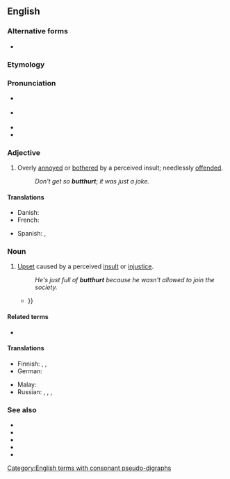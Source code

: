 ==English==

===Alternative forms===
* {{l|en|butt-hurt}}

===Etymology===
{{compound|en|butt|hurt}}

===Pronunciation===
* {{a|GA}} {{IPA|en|/ˈbʌtˌhɝt/}}
* {{a|RP}} {{IPA|en|/ˈbʌtˌhɜːt/}}
* {{audio|en|En-au-butthurt.ogg|Audio (AU)}}
* {{hyph|en|butt|hurt}}

===Adjective===
{{en-adj}}

# {{lb|en|slang|derogatory}} Overly [[annoyed]] or [[bothered]] by a perceived insult; needlessly [[offended]].
#: ''Don't get so '''butthurt'''; it was just a joke.''

====Translations====
{{trans-top|(slang) overly annoyed or bothered by a perceived insult; needlessly offended}}
* Danish: {{t|da|tøsefornærmet}}
* French: {{t+|fr|offusqué}}
{{trans-mid}}
* Spanish: {{t+|es|encabronado}}, {{t+|es|emputado}}
{{trans-bottom}}

===Noun===
{{en-noun|-}}

# {{lb|en|slang|derogatory}} [[upset|Upset]] caused by a perceived [[insult]] or [[injustice]].
#: ''He's just full of '''butthurt''' because he wasn't allowed to join the society.''
#* {{quote-text|en|year=2015|author=J. S. Frankel|title=Picture (im)perfect|page=138|passage=The amount of '''butthurt''' in this scenario was phenomenal {{...}}}}

====Related terms====
* {{l|en|pain in the butt}}

====Translations====
{{trans-top|(slang) upset caused by a perceived insult or injustice}}
* Finnish: {{t|fi|mielensäpahoitus}}, {{t|fi|peppukipeys}}, {{t+|fi|peppukipu}}
* German: {{t|de|Arschleid|n}}
{{trans-mid}}
* Malay: {{t+|ms|koyak}} {{qualifier|slang}}
* Russian: {{t|ru|батхёрт|m}}, {{t+|ru|баттхёрт|m}}, {{t|ru|попобо́ль|f}}, {{t|ru|[[бомбануть|бомбану́тый]] [[пука́н]]|m}} {{qualifier|neologisms, slang, no established equivalents exist}}
{{trans-bottom}}

===See also===
* {{l|en|bug}}
* {{l|en|pain in the arse}}
* {{l|en|pain in the ass}}
* {{l|en|pain in the bum}}
* {{l|en|pain in the rear}}

[[Category:English terms with consonant pseudo-digraphs]]